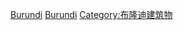 [[Category:各國機場|Burundi]]
[[Category:非洲各國機場|Burundi]]
[[Category:布隆迪建筑物|Category:布隆迪建筑物]]

{{Commons cat|Airports in Burundi}}